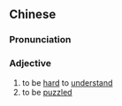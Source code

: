 {{also|费解}}
==Chinese==
{{zh-forms|s=费解}}

===Pronunciation===
{{zh-pron
|m=fèijiě
|c=fai3 gaai2
|mn=hùi-kái
|cat=a
}}

===Adjective===
{{zh-adj}}

# to be [[hard]] to [[understand]]
# to be [[puzzled]]